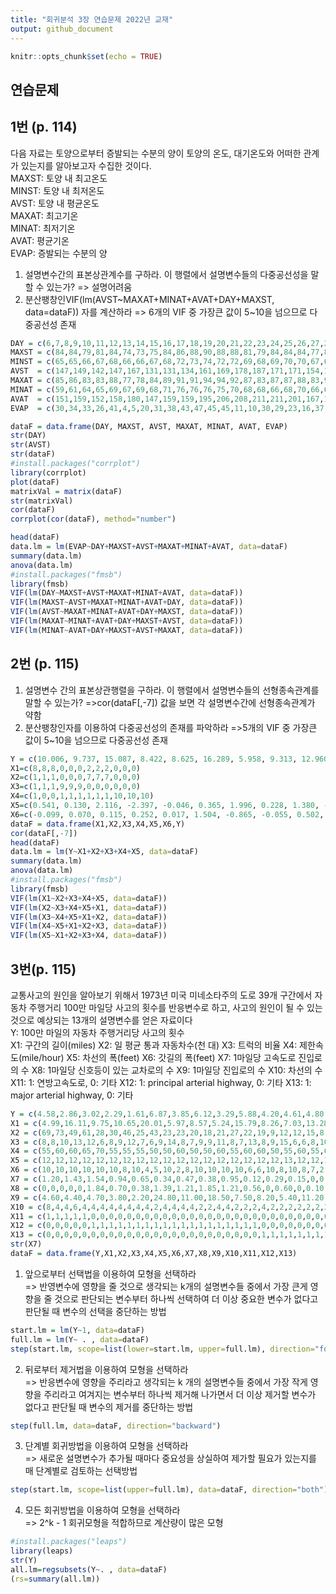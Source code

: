 ---
title: "회귀분석 3장 연습문제 2022년 교재"
output: github_document
---

```{r setup, include=FALSE}
knitr::opts_chunk$set(echo = TRUE)
```


## 연습문제 

## 1번 (p. 114)
다음 자료는 토양으로부터 증발되는 수분의 양이 토양의 온도, 대기온도와 어떠한 관계가 있는지를 알아보고자 수집한 것이다. <br>
MAXST: 토양 내 최고온도     <br>
MINST: 토양 내 최저온도     <br>
AVST:  토양 내 평균온도     <br>
MAXAT: 최고기온             <br>
MINAT: 최저기온             <br>
AVAT:  평균기온             <br>
EVAP:  증발되는 수분의 양   <br>

1) 설명변수간의 표본상관계수를 구하라. 이 행렬에서 설명변수들의 다중공선성을 말할 수 있는가? 
=> 설명어려움
2) 분산팽창인VIF(lm(AVST~MAXAT+MINAT+AVAT+DAY+MAXST, data=dataF))
자를 계산하라
=> 6개의 VIF 중 가장큰 값이 5~10을 넘으므로 다중공선성 존재
```{r}
DAY = c(6,7,8,9,10,11,12,13,14,15,16,17,18,19,20,21,22,23,24,25,26,27,28,29,30)
MAXST = c(84,84,79,81,84,74,73,75,84,86,88,90,88,88,81,79,84,84,84,77,87,89,89,93,93)
MINST = c(65,65,66,67,68,66,66,67,68,72,73,74,72,72,69,68,69,70,70,67,67,69,72,72,74)
AVST  = c(147,149,142,147,167,131,131,134,161,169,178,187,171,171,154,149,160,160,168,147,166,171,180,186,188)
MAXAT = c(85,86,83,83,88,77,78,84,89,91,91,94,94,92,87,83,87,87,88,83,92,92,94,92,93)
MINAT = c(59,61,64,65,69,67,69,68,71,76,76,76,75,70,68,68,66,68,70,66,67,72,72,73,72)
AVAT  = c(151,159,152,158,180,147,159,159,195,206,208,211,211,201,167,162,173,177,169,170,196,199,204,201,206)
EVAP  = c(30,34,33,26,41,4,5,20,31,38,43,47,45,45,11,10,30,29,23,16,37,50,36,54,44)

dataF = data.frame(DAY, MAXST, AVST, MAXAT, MINAT, AVAT, EVAP)
str(DAY)
str(AVST)
str(dataF)
#install.packages("corrplot")
library(corrplot)
plot(dataF)
matrixVal = matrix(dataF)
str(matrixVal)
cor(dataF)          
corrplot(cor(dataF), method="number")
```

```{r}
head(dataF)
data.lm = lm(EVAP~DAY+MAXST+AVST+MAXAT+MINAT+AVAT, data=dataF)
summary(data.lm)
anova(data.lm)
#install.packages("fmsb")
library(fmsb)
VIF(lm(DAY~MAXST+AVST+MAXAT+MINAT+AVAT, data=dataF))
VIF(lm(MAXST~AVST+MAXAT+MINAT+AVAT+DAY, data=dataF))
VIF(lm(AVST~MAXAT+MINAT+AVAT+DAY+MAXST, data=dataF))
VIF(lm(MAXAT~MINAT+AVAT+DAY+MAXST+AVST, data=dataF))
VIF(lm(MINAT~AVAT+DAY+MAXST+AVST+MAXAT, data=dataF))
```

## 2번 (p. 115)
1) 설명변수 간의 표본상관행렬을 구하라. 이 행렬에서 설명변수들의 선형종속관계를 말할 수 있는가?
=>cor(dataF[,-7]) 값을 보면 각 설명변수간에 선형종속관계가 약함
2) 분산팽창인자를 이용하여 다중공선성의 존재를 파악하라
=>5개의 VIF 중 가장큰 값이 5~10을 넘으므로 다중공선성 존재
```{r}
Y = c(10.006, 9.737, 15.087, 8.422, 8.625, 16.289, 5.958, 9.313, 12.960, 5.541, 8.756, 10.937)
X1=c(8,8,8,0,0,0,2,2,2,0,0,0)
X2=c(1,1,1,0,0,0,7,7,7,0,0,0)
X3=c(1,1,1,9,9,9,0,0,0,0,0,0)
X4=c(1,0,0,1,1,1,1,1,1,10,10,10)
X5=c(0.541, 0.130, 2.116, -2.397, -0.046, 0.365, 1.996, 0.228, 1.380, -0.798, 0.257, 0.440)
X6=c(-0.099, 0.070, 0.115, 0.252, 0.017, 1.504, -0.865, -0.055, 0.502, -0.399, 0.101, 0.432)
dataF = data.frame(X1,X2,X3,X4,X5,X6,Y)
cor(dataF[,-7])
head(dataF)
data.lm = lm(Y~X1+X2+X3+X4+X5, data=dataF)
summary(data.lm)
anova(data.lm)
#install.packages("fmsb")
library(fmsb)
VIF(lm(X1~X2+X3+X4+X5, data=dataF))
VIF(lm(X2~X3+X4+X5+X1, data=dataF))
VIF(lm(X3~X4+X5+X1+X2, data=dataF))
VIF(lm(X4~X5+X1+X2+X3, data=dataF))
VIF(lm(X5~X1+X2+X3+X4, data=dataF))
```

## 3번(p. 115)
교통사고의 원인을 알아보기 위해서 1973년 미국 미네소타주의 도로 39개 구간에서 자동차 주행거리 100만 마일당 사고의 횟수를 반응변수로 하고, 사고의 원인이 될 수 있는 것으로 예상되는 13개의 설명변수를 얻은 자료이다 <br>
Y: 100만 마일의 자동차 주행거리당 사고의 횟수 <br>
X1: 구간의 길이(miles)
X2: 일 평균 통과 자동차수(천 대)
X3: 트럭의 비율
X4: 제한속도(mile/hour)
X5: 차선의 폭(feet)
X6: 갓길의 폭(feet)
X7: 1마일당 고속도로 진입로의 수
X8: 1마일당 신호등이 있는 교차로의 수
X9: 1마일당 진입로의 수
X10: 차선의 수
X11: 1: 연방고속도로, 0: 기타
X12: 1: principal arterial highway, 0: 기타
X13: 1: major arterial highway, 0: 기타

```{r}
Y = c(4.58,2.86,3.02,2.29,1.61,6.87,3.85,6.12,3.29,5.88,4.20,4.61,4.80,3.85,2.69,1.99,2.01,4.22,2.76,2.55,1.89,2.34,2.83,1.81,9.23,8.60,8.21,2.93,7.48,2.57,5.77,2.90,2.97,1.84,3.78,2.76,4.27,3.05,4.12)
X1 = c(4.99,16.11,9.75,10.65,20.01,5.97,8.57,5.24,15.79,8.26,7.03,13.28,5.40,2.96,11.75,8.86,9.78,5.49,8.63,20.31,40.09,11.81,11.39,22.00,3.58,3.23,7.73,14.41,11.54,11.10,22.09,9.39,19.49,21.01,27.16,14.03,20.63,20.06,12.91)
X2 = c(69,73,49,61,28,30,46,25,43,23,23,20,18,21,27,22,19,9,12,12,15,8,5,5,23,13,7,10,12,9,4,5,4,5,2,3,1,3,1)
X3 = c(8,8,10,13,12,6,8,9,12,7,6,9,14,8,7,9,9,11,8,7,13,8,9,15,6,6,8,10,7,8,8,10,13,12,10,8,11,11,10)
X4 = c(55,60,60,65,70,55,55,55,50,50,60,50,50,60,55,60,60,50,55,60,55,60,50,60,40,45,55,55,45,60,45,55,55,55,55,50,55,60,55)
X5 = c(12,12,12,12,12,12,12,12,12,12,12,12,12,12,12,12,12,12,13,12,12,12,12,12,12,12,12,12,12,12,11,13,12,10,12,12,11,12,12)
X6 = c(10,10,10,10,10,10,8,10,4,5,10,2,8,10,10,10,10,6,6,10,8,10,8,7,2,2,8,6,3,7,3,1,4,8,3,4,4,8,3)
X7 = c(1.20,1.43,1.54,0.94,0.65,0.34,0.47,0.38,0.95,0.12,0.29,0.15,0,0.34,0.26,0.68,0.20,0.18,0.14,0.05,0.05,0,0,0,0.56,0.31,0.13,0,0.09,0,0,0,0,0,0.04,0.07,0,0,0)
X8 = c(0,0,0,0,0,1.84,0.70,0.38,1.39,1.21,1.85,1.21,0.56,0,0.60,0,0.10,0.18,0,0.99,0.12,0,0.09,0,2.51,0.93,0.52,0.07,0.09,0,0.14,0,0,0.10,0.04,0,0,0,0)
X9 = c(4.60,4.40,4.70,3.80,2.20,24.80,11.00,18.50,7.50,8.20,5.40,11.20,15.20,5.40,7.90,3.20,11.00,8.90,12.40,7.80,9.60,4.30,11.10,6.80,53.00,17.30,27.30,18.00,30.20,10.30,18.20,12.30,7.10,14.00,11.30,16.30,9.60,9.00,10.40)
X10 = c(8,4,4,6,4,4,4,4,4,4,4,4,2,4,4,4,4,2,2,4,4,2,2,2,4,2,2,2,2,2,2,2,2,2,2,2,2,2,2)
X11 = c(1,1,1,1,1,0,0,0,0,0,0,0,0,0,0,0,0,0,0,0,0,0,0,0,0,0,0,0,0,0,0,0,0,0,0,0,0,0,0)
X12 = c(0,0,0,0,0,1,1,1,1,1,1,1,1,1,1,1,1,1,1,1,1,1,1,1,0,0,0,0,0,0,0,0,0,0,0,0,0,0,0)
X13 = c(0,0,0,0,0,0,0,0,0,0,0,0,0,0,0,0,0,0,0,0,0,0,0,0,1,1,1,1,1,1,1,1,1,1,1,1,1,0,0)
str(X7)
dataF = data.frame(Y,X1,X2,X3,X4,X5,X6,X7,X8,X9,X10,X11,X12,X13)
```
1) 앞으로부터 선택법을 이용하여 모형을 선택하라   <br>
=> 반영변수에 영향을 줄 것으로 생각되는 k개의 설명변수들 중에서 가장 큰게 영향을 줄 것으로 판단되는 변수부터 하나씩 선택하여 더 이상 중요한 변수가 없다고 판단될 때 변수의 선택을 중단하는 방법
```{r}
start.lm = lm(Y~1, data=dataF)
full.lm = lm(Y~ . , data=dataF)
step(start.lm, scope=list(lower=start.lm, upper=full.lm), direction="forward")
```
2) 뒤로부터 제거법을 이용하여 모형을 선택하라   <br>
=> 반응변수에 영향을 주리라고 생각되는 k 개의 설명변수들 중에서 가장 작게 영향을 주리라고 여겨지는 변수부터 하나씩 제거해 나가면서 더 이상 제거할 변수가 없다고 판단될 때 변수의 제거를 중단하는 방법  <br>
```{r}
step(full.lm, data=dataF, direction="backward")
```

3) 단계별 회귀방법을 이용하여 모형을 선택하라   <br>
=> 새로운 설명변수가 추가될 때마다 중요성을 상실하여 제가할 필요가 있는지를 매 단계별로 검토하는 선택방법
```{r}
step(start.lm, scope=list(upper=full.lm), data=dataF, direction="both")
```
4) 모든 회귀방법을 이용하여 모형을 선택하라  <br>
=> 2^k - 1  회귀모형을 적합하므로 계산량이 많은 모형   <br>
```{r}
#install.packages("leaps")
library(leaps)
str(Y)
all.lm=regsubsets(Y~. , data=dataF)
(rs=summary(all.lm))
```